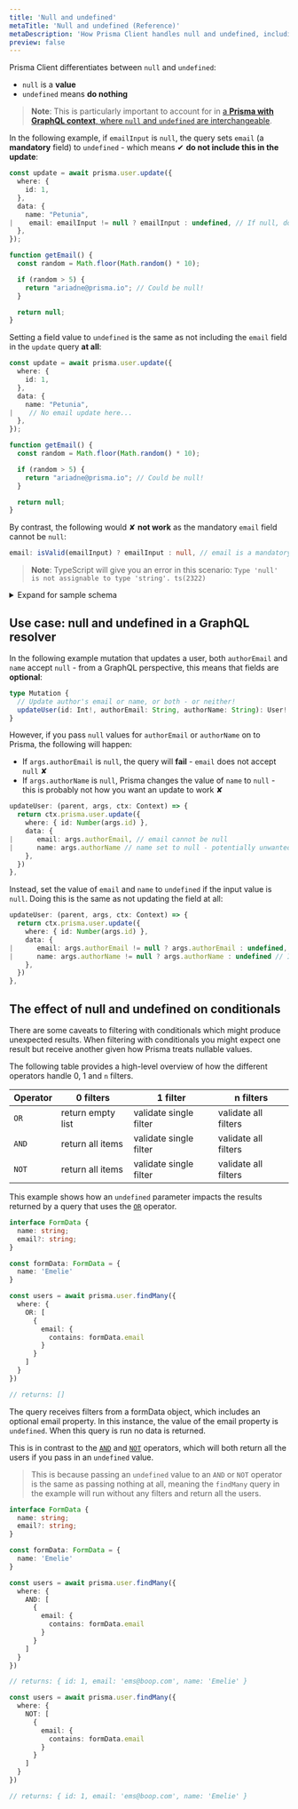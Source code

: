```yaml
---
title: 'Null and undefined'
metaTitle: 'Null and undefined (Reference)'
metaDescription: 'How Prisma Client handles null and undefined, including a GraphQL use case.'
preview: false
---
```


<TopBlock>

Prisma Client differentiates between `null` and `undefined`:

- `null` is a **value**
- `undefined` means **do nothing**

> **Note**: This is particularly important to account for in [a **Prisma with GraphQL context**, where `null` and `undefined` are interchangeable](#use-case-null-and-undefined-in-a-graphql-resolver).

In the following example, if `emailInput` is `null`, the query sets `email` (a **mandatory** field) to `undefined` - which means ✔ **do not include this in the update**:

```ts
const update = await prisma.user.update({
  where: {
    id: 1,
  },
  data: {
    name: "Petunia",
|    email: emailInput != null ? emailInput : undefined, // If null, don't include in update!
  },
});

function getEmail() {
  const random = Math.floor(Math.random() * 10);

  if (random > 5) {
    return "ariadne@prisma.io"; // Could be null!
  }

  return null;
}
```

Setting a field value to `undefined` is the same as not including the `email` field in the `update` query **at all**:

```ts
const update = await prisma.user.update({
  where: {
    id: 1,
  },
  data: {
    name: "Petunia",
|    // No email update here...
  },
});

function getEmail() {
  const random = Math.floor(Math.random() * 10);

  if (random > 5) {
    return "ariadne@prisma.io"; // Could be null!
  }

  return null;
}
```

By contrast, the following would ✘ **not work** as the mandatory `email` field cannot be `null`:

```ts
email: isValid(emailInput) ? emailInput : null, // email is a mandatory field!
```

> **Note**: TypeScript will give you an error in this scenario: `Type 'null' is not assignable to type 'string'. ts(2322)`

<details><summary>Expand for sample schema</summary>

```prisma
model User {
  email String  @unique
  id    Int     @default(autoincrement()) @id
  name  String?
  posts Post[]
}

model Post {
  id       String @default(cuid()) @id
  title    String
  authorId Int?
  views    Int?
  author   User?  @relation(fields: [authorId], references: [id])
}
```

</details>

</TopBlock>

## Use case: <inlinecode>null</inlinecode> and <inlinecode>undefined</inlinecode> in a GraphQL resolver

In the following example mutation that updates a user, both `authorEmail` and `name` accept `null` - from a GraphQL perspective, this means that fields are **optional**:

```ts
type Mutation {
  // Update author's email or name, or both - or neither!
  updateUser(id: Int!, authorEmail: String, authorName: String): User!
}
```

However, if you pass `null` values for `authorEmail` or `authorName` on to Prisma, the following will happen:

- If `args.authorEmail` is `null`, the query will **fail** - `email` does not accept `null` ✘
- If `args.authorName` is `null`, Prisma changes the value of `name` to `null` - this is probably not how you want an update to work ✘

```ts
updateUser: (parent, args, ctx: Context) => {
  return ctx.prisma.user.update({
    where: { id: Number(args.id) },
    data: {
|      email: args.authorEmail, // email cannot be null
|      name: args.authorName // name set to null - potentially unwanted behavior
    },
  })
},
```

Instead, set the value of `email` and `name` to `undefined` if the input value is `null`. Doing this is the same as not updating the field at all:

```ts
updateUser: (parent, args, ctx: Context) => {
  return ctx.prisma.user.update({
    where: { id: Number(args.id) },
    data: {
|      email: args.authorEmail != null ? args.authorEmail : undefined, // If null, do nothing
|      name: args.authorName != null ? args.authorName : undefined // If null, do nothing
    },
  })
},
```

## The effect of <inlinecode>null</inlinecode> and <inlinecode>undefined</inlinecode> on conditionals

There are some caveats to filtering with conditionals which might produce unexpected results. When filtering with conditionals you might expect one result but receive another given how Prisma treats nullable values.

The following table provides a high-level overview of how the different operators handle 0, 1 and `n` filters.


|Operator   | 0 filters              | 1 filter               | n filters            |
|-----------|------------------------|------------------------|----------------------|
|`OR`       | return empty list      | validate single filter | validate all filters |
|`AND`      | return all items       | validate single filter | validate all filters |
|`NOT`      | return all items       | validate single filter | validate all filters |

This example shows how an `undefined` parameter impacts the results returned by a query that uses the [`OR`](../../../reference/api-reference/prisma-client-reference#or) <span class="api"></span> operator.

```ts
interface FormData {
  name: string;
  email?: string;
}

const formData: FormData = {
  name: 'Emelie'
}

const users = await prisma.user.findMany({
  where: {
    OR: [
      {
        email: {
          contains: formData.email
        }
      }
    ]
  }
})

// returns: []
```

The query receives filters from a formData object, which includes an optional email property. In this instance, the value of the email property is `undefined`. When this query is run no data is returned.

This is in contrast to the [`AND`](../../../reference/api-reference/prisma-client-reference#and) <span class="api"></span> and [`NOT`](../../../reference/api-reference/prisma-client-reference#not) <span class="api"></span> operators, which will both return all the users
if you pass in an `undefined` value.

> This is because passing an `undefined` value to an `AND` or `NOT` operator is the same
as passing nothing at all, meaning the `findMany` query in the example will run without any filters and return all the users.

```ts
interface FormData {
  name: string;
  email?: string;
}

const formData: FormData = {
  name: 'Emelie'
}

const users = await prisma.user.findMany({
  where: {
    AND: [
      {
        email: {
          contains: formData.email
        }
      }
    ]
  }
})

// returns: { id: 1, email: 'ems@boop.com', name: 'Emelie' }

const users = await prisma.user.findMany({
  where: {
    NOT: [
      {
        email: {
          contains: formData.email
        }
      }
    ]
  }
})

// returns: { id: 1, email: 'ems@boop.com', name: 'Emelie' }
```
